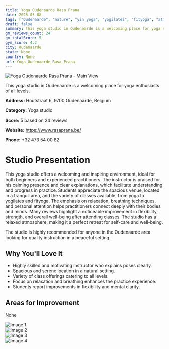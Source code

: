 ```yaml
---
title: Yoga Oudenaarde Rasa Prana
date: 2025-03-08
tags: ["Oudenaarde", "nature", "yin yoga", "yogilates", "fityoga", "atmosphere", "size", "Oudenaarde"]  
draft: false
summary: This yoga studio in Oudenaarde is a welcoming place for yoga enthusiasts of all levels.
gm_reviews_count: 24
gm_totalScore: 5
gym_score: 4.2
city: Oudenaarde
state: None
country: None
url: Yoga_Oudenaarde_Rasa_Prana
---
```


<div className="aspect-[16/9] relative my-8">
  <img 
    src="https://lh5.googleusercontent.com/p/AF1QipM8vuhKq3xG7UPbmbegO6ZHepmZ-M4JgMJk0ws=w1920-h1080-k-no"
    alt="Yoga Oudenaarde Rasa Prana - Main View"
    className="object-cover absolute inset-0 w-full h-full rounded-lg"
  />
</div>

This yoga studio in Oudenaarde is a welcoming place for yoga enthusiasts of all levels.

**Address:** Houtstraat 6, 9700 Oudenaarde, Belgium

**Category:** Yoga studio

**Score:** 5 based on 24 reviews

**Website:** https://www.rasaprana.be/

**Phone:** +32 473 54 00 82

# Studio Presentation

This yoga studio offers a welcoming and inspiring environment, ideal for both beginners and experienced practitioners. The instructor is praised for his calming presence and clear explanations, which facilitate understanding and progress in practice. Students appreciate the spacious venue, located in a tranquil area, and the variety of classes available, from yoga to yogilates and fityoga. The emphasis on relaxation, breathing techniques, and personal attention helps practitioners connect deeply with their bodies and minds. Many reviews highlight a noticeable improvement in flexibility, strength, and overall well-being after attending classes. The studio has a relaxed atmosphere, making it a perfect retreat for self-care and well-being.

The studio is highly recommended for anyone in the Oudenaarde area looking for quality instruction in a peaceful setting.

## Why You'll Love It

- Highly skilled and motivating instructor who explains poses clearly.
- Spacious and serene location in a natural setting.
- Variety of class offerings catering to all levels.
- Focus on relaxation and breathing enhances the practice experience.
- Students report improvements in flexibility and mental clarity.

## Areas for Improvement

None

<div className="grid grid-cols-1 xl:grid-cols-2 gap-4 my-8">
<div className="aspect-[4/3] relative"><img src="https://lh3.googleusercontent.com/p/AF1QipN-2u3j-jX29X5GM2sraWKvRd6VVXfQPNSzoX0=w1920-h1080-k-no" alt="Image 1" className="object-cover absolute inset-0 w-full h-full rounded-lg" /></div>
<div className="aspect-[4/3] relative"><img src="https://lh5.googleusercontent.com/p/AF1QipM_3cN8WpW1gh-8vpZgenTQPFGAWKckSy3TG9k=w1920-h1080-k-no" alt="Image 2" className="object-cover absolute inset-0 w-full h-full rounded-lg" /></div>
<div className="aspect-[4/3] relative"><img src="https://lh5.googleusercontent.com/p/AF1QipO7UdsmdSmNIRaAET3BDsaPpXPZxpCT2Id6CIc=w1920-h1080-k-no" alt="Image 3" className="object-cover absolute inset-0 w-full h-full rounded-lg" /></div>
<div className="aspect-[4/3] relative"><img src="https://lh5.googleusercontent.com/p/AF1QipPJFYCqoG-7d5iLuC055gujYjtzShU2dnRIIBk=w1920-h1080-k-no" alt="Image 4" className="object-cover absolute inset-0 w-full h-full rounded-lg" /></div>
</div>